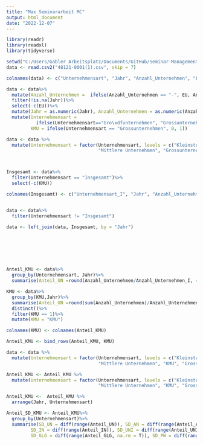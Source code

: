 ```yaml
---
title: "Max Seminararbeit MC"
output: html_document
date: "2022-12-07"
---
```


```r
library(readr)
library(readxl)
library(tidyverse)

setwd("C:/Users/Gabler Arbeitsplatz/Documents/GitHub/Seminar-Management-und-Controlling/Laptop")
data <- read.csv2("48121-0001(1).csv", skip = 7)

colnames(data) <- c("Unternehmensart", "Jahr", "Anzahl_Unternehmen", "EU", "Anzahl_Arbeiter", "Umsatz", "Investition", "Anzahl_UN_Invest", "Löhne_Gehälter", "Produktionswert")

data <- data%>%
  mutate(Anzahl_Unternehmen =  ifelse(Anzahl_Unternehmen == "-", EU, Anzahl_Unternehmen))%>%
  filter(!is.na(Jahr))%>%
  select(-c(EU))%>%
  mutate(Jahr = as.numeric(Jahr), Anzahl_Unternehmen = as.numeric(Anzahl_Unternehmen), Anzahl_Arbeiter = as.numeric(Anzahl_Arbeiter), Umsatz = as.numeric(Umsatz), Investition = as.numeric(Investition), Anzahl_UN_Invest = as.numeric(Anzahl_UN_Invest), Löhne_Gehälter = ifelse(Löhne_Gehälter != "-", as.numeric(Löhne_Gehälter), NA), Produktionswert = ifelse(Löhne_Gehälter != "-", as.numeric(Produktionswert), NA)) %>%
  mutate(Unternehmensart = 
           ifelse(Unternehmensart=="Gro\xdfunternehmen", "Grossunternehmen", Unternehmensart),
         KMU = ifelse(Unternehmensart == "Grossunternehmen", 0, 1))

data <- data %>%
  mutate(Unternehmensart = factor(Unternehmensart, levels = c("Kleinstunternehmen", "Kleine Unternehmen",
                                  "Mittlere Unternehmen", "Grossunternehmen", "Insgesamt"), ordered = T))



Insgesamt <- data%>%
  filter(Unternehmensart == "Insgesamt")%>%
  select(-c(KMU))

colnames(Insgesamt) <- c("Unternehmensart_I", "Jahr", "Anzahl_Unternehmen_I", "Anzahl_Arbeiter_I", "Umsatz_I", "Investition_I", "Anzahl_UN_Invest_I", "Löhne_Gehälter_I", "Produktionswert_I")


data <- data%>%
  filter(Unternehmensart != "Insgesamt")

data <- left_join(data, Insgesamt, by = "Jahr")







Anteil_KMU <- data%>%
  group_by(Unternehmensart, Jahr)%>%
  summarise(Anteil_UN =round(Anzahl_Unternehmen/Anzahl_Unternehmen_I, 4)*100, Anteil_AN = round(Anzahl_Arbeiter/Anzahl_Arbeiter_I, 4)*100, Anteil_Us = round(Umsatz/Umsatz_I, 4)*100, Anteil_IN = round(Investition/Investition_I, 4)*100, Anteil_UNI = round(Anzahl_UN_Invest/Anzahl_UN_Invest_I, 4)*100, Anteil_GLG = round(Löhne_Gehälter/Löhne_Gehälter_I, 4)*100, Anteil_PW = round(Produktionswert/Produktionswert_I, 4)*100)

KMU <- data%>%
  group_by(KMU,Jahr)%>%
  summarise(Anteil_UN =round(sum(Anzahl_Unternehmen)/Anzahl_Unternehmen_I, 4)*100, Anteil_AN = round(sum(Anzahl_Arbeiter)/Anzahl_Arbeiter_I, 4)*100, Anteil_Us = round(sum(Umsatz)/Umsatz_I, 4)*100, Anteil_IN = round(sum(Investition)/Investition_I, 4)*100, Anteil_UNI = round(sum(Anzahl_UN_Invest)/Anzahl_UN_Invest_I, 4)*100, Anteil_GLG = round(sum(Löhne_Gehälter)/Löhne_Gehälter_I, 4)*100, Anteil_PW = round(sum(Produktionswert)/Produktionswert_I, 4)*100)%>%
  distinct()%>%
  filter(KMU == 1)%>%
  mutate(KMU = "KMU")

colnames(KMU) <- colnames(Anteil_KMU)

Anteil_KMU <- bind_rows(Anteil_KMU, KMU)

data <- data %>%
  mutate(Unternehmensart = factor(Unternehmensart, levels = c("Kleinstunternehmen", "Kleine Unternehmen",
                                  "Mittlere Unternehmen", "KMU", "Grossunternehmen"), ordered = T))

Anteil_KMU <- Anteil_KMU %>%
  mutate(Unternehmensart = factor(Unternehmensart, levels = c("Kleinstunternehmen", "Kleine Unternehmen",
                                  "Mittlere Unternehmen", "KMU", "Grossunternehmen"), ordered = T))

Anteil_KMU <-  Anteil_KMU %>% 
  arrange(Jahr, Unternehmensart)

Anteil_SD_KMU <- Anteil_KMU%>%
  group_by(Unternehmensart)%>%
  summarise(SD_UN = diff(range(Anteil_UN)), SD_AN = diff(range(Anteil_AN)), SD_Us = diff(range(Anteil_Us)), 
         SD_IN = diff(range(Anteil_IN)), SD_UNI = diff(range(Anteil_UNI)),
         SD_GLG = diff(range(Anteil_GLG, na.rm = T)), SD_PW = diff(range(Anteil_PW, na.rm = T)))


```

